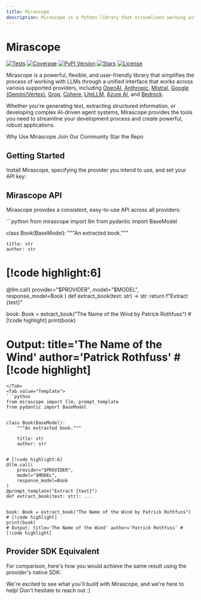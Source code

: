 ```yaml
---
title: Mirascope
description: Mirascope is a Python library that streamlines working with LLMs
---
```


# Mirascope 

<div className="badge-container">
    <a href="https://github.com/Mirascope/mirascope/actions/workflows/tests.yml" target="_blank"><img src="https://github.com/Mirascope/mirascope/actions/workflows/tests.yml/badge.svg?branch=main" alt="Tests"/></a>
    <a href="https://app.codecov.io/github/Mirascope/mirascope" target="_blank"><img src="https://codecov.io/github/Mirascope/mirascope/graph/badge.svg?token=HAEAWT3KC9" alt="Coverage"/></a>
    <a href="https://pypi.org/project/mirascope/" target="_blank"><img src="https://img.shields.io/pypi/v/mirascope.svg" alt="PyPI Version"/></a>
    <a href="https://pypi.org/project/mirascope/" target="_blank"><img src="https://img.shields.io/pypi/pyversions/mirascope.svg" alt="Stars"/></a>
    <a href="https://github.com/Mirascope/mirascope/blob/main/LICENSE"><img src="https://img.shields.io/github/license/Mirascope/mirascope.svg" alt="License"/></a>
</div>

Mirascope is a powerful, flexible, and user-friendly library that simplifies the process of working with LLMs through a unified interface that works across various supported providers, including [OpenAI](https://openai.com/), [Anthropic](https://www.anthropic.com/), [Mistral](https://mistral.ai/), [Google (Gemini/Vertex)](https://googleapis.github.io/python-genai/), [Groq](https://groq.com/), [Cohere](https://cohere.com/), [LiteLLM](https://www.litellm.ai/), [Azure AI](https://azure.microsoft.com/en-us/solutions/ai), and [Bedrock](https://aws.amazon.com/bedrock/).

Whether you're generating text, extracting structured information, or developing complex AI-driven agent systems, Mirascope provides the tools you need to streamline your development process and create powerful, robust applications.

<div className="flex flex-col md:flex-row justify-center items-center gap-4 my-8 w-full px-4">
    <ButtonLink href="./getting-started/why" className="w-full md:w-1/3 justify-center">
        <Icon name="lightbulb" className="size-3.5" aria-hidden="true" /> Why Use Mirascope
    </ButtonLink>
    <ButtonLink href="https://join.slack.com/t/mirascope-community/shared_invite/zt-2ilqhvmki-FB6LWluInUCkkjYD3oSjNA" className="w-full md:w-1/3 justify-center">
        <Icon name="users" className="size-3.5" aria-hidden="true" /> Join Our Community
    </ButtonLink>
    <ButtonLink href="https://github.com/Mirascope/mirascope" className="w-full md:w-1/3 justify-center">
        <Icon name="github" className="size-3.5" aria-hidden="true" /> Star the Repo
    </ButtonLink>
</div>

## Getting Started

Install Mirascope, specifying the provider you intend to use, and set your API key:

<InstallSnippet className="mt-4" />

## Mirascope API

Mirascope provides a consistent, easy-to-use API across all providers:

<TabbedSection showLogo={true}>
<Tab value="Shorthand">
```python
from mirascope import llm
from pydantic import BaseModel


class Book(BaseModel):
    """An extracted book."""
 
    title: str
    author: str


# [!code highlight:6]
@llm.call(
    provider="$PROVIDER", 
    model="$MODEL", 
    response_model=Book
) 
def extract_book(text: str) -> str:
    return f"Extract {text}"


book: Book = extract_book("The Name of the Wind by Patrick Rothfuss") # [!code highlight]
print(book)
# Output: title='The Name of the Wind' author='Patrick Rothfuss' # [!code highlight]
```
</Tab>
<Tab value="Template">
```python
from mirascope import llm, prompt_template
from pydantic import BaseModel


class Book(BaseModel):
    """An extracted book."""
 
    title: str
    author: str


# [!code highlight:6]
@llm.call(
    provider="$PROVIDER", 
    model="$MODEL", 
    response_model=Book
) 
@prompt_template("Extract {text}")
def extract_book(text: str): ...


book: Book = extract_book("The Name of the Wind by Patrick Rothfuss") # [!code highlight]
print(book)
# Output: title='The Name of the Wind' author='Patrick Rothfuss' # [!code highlight]
```
</Tab>
</TabbedSection>

## Provider SDK Equivalent

For comparison, here's how you would achieve the same result using the provider's native SDK:

<Info title="Official SDK" collapsible={true}>
<ProviderCodeBlock 
  examplePath="mirascope/getting-started/quickstart/sdk"
/>
</Info>

We're excited to see what you'll build with Mirascope, and we're here to help! Don't hesitate to reach out :)
